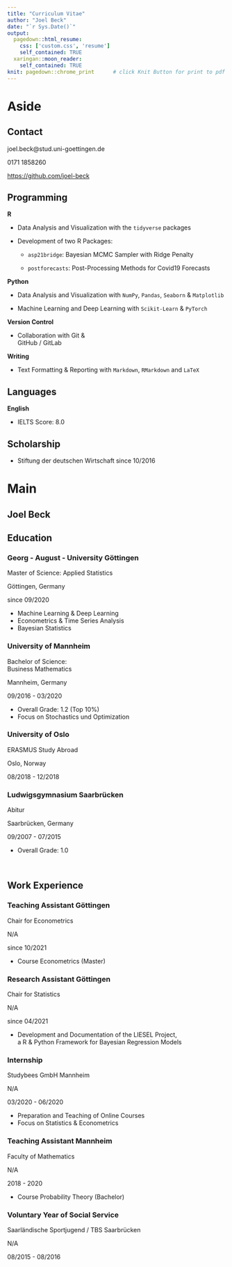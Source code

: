 ```yaml
---
title: "Curriculum Vitae"
author: "Joel Beck"
date: "`r Sys.Date()`"
output:
  pagedown::html_resume:            
    css: ['custom.css', 'resume']
    self_contained: TRUE
  xaringan::moon_reader:              
    self_contained: TRUE
knit: pagedown::chrome_print      # click Knit Button for print to pdf
---
```



Aside
================================================================================




Contact {#contact}
--------------------------------------------------------------------------------

<i class="fa fa-envelope"></i> joel.beck@stud.uni-goettingen.de  

<i class="fas fa-phone"></i> 0171 1858260

<i class="fab fa-github"></i> <https://github.com/joel-beck>




Programming {#programming}
-------------------------------------------------------------------

**R**

  - Data Analysis and Visualization with the `tidyverse` packages
  
  - Development of two R Packages:
  
      - `asp21bridge`: Bayesian MCMC Sampler with Ridge Penalty 
      
      - `postforecasts`: Post-Processing Methods for Covid19 Forecasts
    

**Python**

  - Data Analysis and Visualization with `NumPy`, `Pandas`, `Seaborn` & `Matplotlib`
  
  - Machine Learning and Deep Learning with `Scikit-Learn` & `PyTorch`
  

**Version Control**

  - Collaboration with Git & \
  GitHub / GitLab
  
  
**Writing**
  
  - Text Formatting & Reporting with `Markdown`, `RMarkdown` and `LaTeX` 



Languages {#language} 
-------------------------------------------------------------------

**English**

  - IELTS Score: 8.0
  
  
Scholarship {#scholarship} 
-------------------------------------------------------------------

  - Stiftung der deutschen Wirtschaft since 10/2016 




Main
================================================================================




Joel Beck {#title}
---------------------------------------------------------------------------------




Education {data-icon=graduation-cap data-concise=true}
---------------------------------------------------------------------------------


### Georg - August - University Göttingen

Master of Science: Applied Statistics

Göttingen, Germany

since 09/2020

- Machine Learning & Deep Learning
- Econometrics & Time Series Analysis
- Bayesian Statistics
 


### University of Mannheim 

Bachelor of Science: \
Business Mathematics

Mannheim, Germany

09/2016 - 03/2020

- Overall Grade: 1.2 (Top 10%)
- Focus on Stochastics und Optimization


### University of Oslo

ERASMUS Study Abroad

Oslo, Norway

08/2018 - 12/2018


### Ludwigsgymnasium Saarbrücken

Abitur 

Saarbrücken, Germany

09/2007 - 07/2015

- Overall Grade: 1.0 


<br> <!-- vergrößert Abstand -->



Work Experience {data-icon=chalkboard-teacher} 
---------------------------------------------------------------------------------

### Teaching Assistant Göttingen

Chair for Econometrics

N/A

since 10/2021

- Course Econometrics (Master)


### Research Assistant Göttingen

Chair for Statistics

N/A

since 04/2021

- Development and Documentation of the LIESEL Project, \
a R & Python Framework for Bayesian Regression Models


### Internship

Studybees GmbH Mannheim

N/A

03/2020 - 06/2020

- Preparation and Teaching of Online Courses
- Focus on Statistics & Econometrics



### Teaching Assistant Mannheim

Faculty of Mathematics

N/A

2018 - 2020

- Course Probability Theory (Bachelor)



### Voluntary Year of Social Service

Saarländische Sportjugend / TBS Saarbrücken

N/A

08/2015 - 08/2016

<br> <!-- verlängert blaue timeline -->

